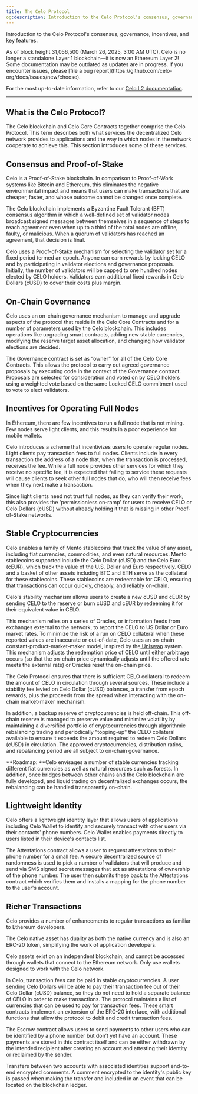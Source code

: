 ```yaml
---
title: The Celo Protocol
og:description: Introduction to the Celo Protocol's consensus, governance, incentives, and key features.
---
```


Introduction to the Celo Protocol's consensus, governance, incentives, and key features.

<Warning>
As of block height 31,056,500 (March 26, 2025, 3:00 AM UTC), Celo is no longer a standalone Layer 1 blockchain—it is now an Ethereum Layer 2!
Some documentation may be outdated as updates are in progress. If you encounter issues, please [file a bug report](https://github.com/celo-org/docs/issues/new/choose).

For the most up-to-date information, refer to our [Celo L2 documentation](/legacy/overview).
</Warning>

---

## What is the Celo Protocol?

The Celo blockchain and Celo Core Contracts together comprise the Celo Protocol. This term describes both what services the decentralized Celo network provides to applications and the way in which nodes in the network cooperate to achieve this. This section introduces some of these services.

## Consensus and Proof-of-Stake

Celo is a Proof-of-Stake blockchain. In comparison to Proof-of-Work systems like Bitcoin and Ethereum, this eliminates the negative environmental impact and means that users can make transactions that are cheaper, faster, and whose outcome cannot be changed once complete.

The Celo blockchain implements a Byzantine Fault Tolerant (BFT) consensus algorithm in which a well-defined set of validator nodes broadcast signed messages between themselves in a sequence of steps to reach agreement even when up to a third of the total nodes are offline, faulty, or malicious. When a quorum of validators has reached an agreement, that decision is final.

Celo uses a Proof-of-Stake mechanism for selecting the validator set for a fixed period termed an epoch. Anyone can earn rewards by locking CELO and by participating in validator elections and governance proposals. Initially, the number of validators will be capped to one hundred nodes elected by CELO holders. Validators earn additional fixed rewards in Celo Dollars (cUSD) to cover their costs plus margin.

## On-Chain Governance

Celo uses an on-chain governance mechanism to manage and upgrade aspects of the protocol that reside in the Celo Core Contracts and for a number of parameters used by the Celo blockchain. This includes operations like upgrading smart contracts, adding new stable currencies, modifying the reserve target asset allocation, and changing how validator elections are decided.

The Governance contract is set as “owner” for all of the Celo Core Contracts. This allows the protocol to carry out agreed governance proposals by executing code in the context of the Governance contract. Proposals are selected for consideration and voted on by CELO holders using a weighted vote based on the same Locked CELO commitment used to vote to elect validators.

## Incentives for Operating Full Nodes

In Ethereum, there are few incentives to run a full node that is not mining. Few nodes serve light clients, and this results in a poor experience for mobile wallets.

Celo introduces a scheme that incentivizes users to operate regular nodes. Light clients pay transaction fees to full nodes. Clients include in every transaction the address of a node that, when the transaction is processed, receives the fee. While a full node provides other services for which they receive no specific fee, it is expected that failing to service these requests will cause clients to seek other full nodes that do, who will then receive fees when they next make a transaction.

Since light clients need not trust full nodes, as they can verify their work, this also provides the 'permissionless on-ramp' for users to receive CELO or Celo Dollars (cUSD) without already holding it that is missing in other Proof-of-Stake networks.

## Stable Cryptocurrencies

Celo enables a family of Mento stablecoins that track the value of any asset, including fiat currencies, commodities, and even natural resources. Mento stablecoins supported include the Celo Dollar (cUSD) and the Celo Euro (cEUR), which track the value of the U.S. Dollar and Euro respectively. CELO and a basket of other assets including BTC and ETH serve as the collateral for these stablecoins. These stablecoins are redeemable for CELO, ensuring that transactions can occur quickly, cheaply, and reliably on-chain.

Celo's stability mechanism allows users to create a new cUSD and cEUR by sending CELO to the reserve or burn cUSD and cEUR by redeeming it for their equivalent value in CELO.

This mechanism relies on a series of Oracles, or information feeds from exchanges external to the network, to report the CELO to US Dollar or Euro market rates. To minimize the risk of a run on CELO collateral when these reported values are inaccurate or out-of-date, Celo uses an on-chain constant-product-market-maker model, inspired by the[ Uniswap](https://uniswap.io/) system. This mechanism adjusts the redemption price of CELO until either arbitrage occurs (so that the on-chain price dynamically adjusts until the offered rate meets the external rate) or Oracles reset the on-chain price.

The Celo Protocol ensures that there is sufficient CELO collateral to redeem the amount of CELO in circulation through several sources. These include a stability fee levied on Celo Dollar (cUSD) balances, a transfer from epoch rewards, plus the proceeds from the spread when interacting with the on-chain market-maker mechanism.

In addition, a backup reserve of cryptocurrencies is held off-chain. This off-chain reserve is managed to preserve value and minimize volatility by maintaining a diversified portfolio of cryptocurrencies through algorithmic rebalancing trading and periodically "topping-up" the CELO collateral available to ensure it exceeds the amount required to redeem Celo Dollars (cUSD) in circulation. The approved cryptocurrencies, distribution ratios, and rebalancing period are all subject to on-chain governance.

**Roadmap: **Celo envisages a number of stable currencies tracking different fiat currencies as well as natural resources such as forests. In addition, once bridges between other chains and the Celo blockchain are fully developed, and liquid trading on decentralized exchanges occurs, the rebalancing can be handled transparently on-chain.

## Lightweight Identity

Celo offers a lightweight identity layer that allows users of applications including Celo Wallet to identify and securely transact with other users via their contacts' phone numbers. Celo Wallet enables payments directly to users listed in their device's contacts list.

The Attestations contract allows a user to request attestations to their phone number for a small fee. A secure decentralized source of randomness is used to pick a number of validators that will produce and send via SMS signed secret messages that act as attestations of ownership of the phone number. The user then submits these back to the Attestations contract which verifies them and installs a mapping for the phone number to the user's account.

## Richer Transactions

Celo provides a number of enhancements to regular transactions as familiar to Ethereum developers.

The Celo native asset has duality as both the native currency and is also an ERC-20 token, simplifying the work of application developers.

Celo assets exist on an independent blockchain, and cannot be accessed through wallets that connect to the Ethereum network. Only use wallets designed to work with the Celo network.

In Celo, transaction fees can be paid in stable cryptocurrencies. A user sending Celo Dollars will be able to pay their transaction fee out of their Celo Dollar (cUSD) balance, so they do not need to hold a separate balance of CELO in order to make transactions. The protocol maintains a list of currencies that can be used to pay for transaction fees. These smart contracts implement an extension of the ERC-20 interface, with additional functions that allow the protocol to debit and credit transaction fees.

The Escrow contract allows users to send payments to other users who can be identified by a phone number but don’t yet have an account. These payments are stored in this contract itself and can be either withdrawn by the intended recipient after creating an account and attesting their identity or reclaimed by the sender.

Transfers between two accounts with associated identities support end-to-end encrypted comments. A comment encrypted to the identity's public key is passed when making the transfer and included in an event that can be located on the blockchain ledger.